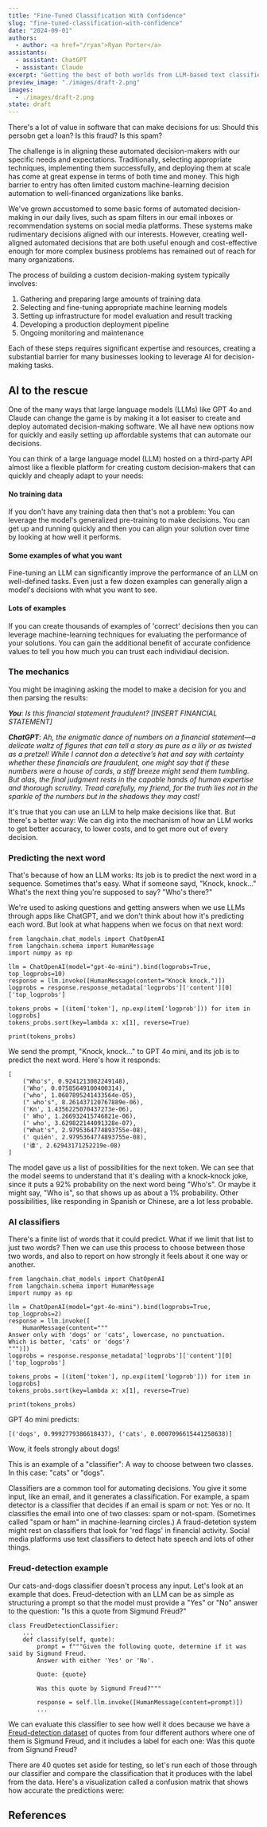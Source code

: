 ```yaml
---
title: "Fine-Tuned Classification With Confidence"
slug: "fine-tuned-classification-with-confidence"
date: "2024-09-01"
authors:
  - author: <a href="/ryan">Ryan Porter</a>
assistants:
  - assistant: ChatGPT
  - assistant: Claude
excerpt: "Getting the best of both worlds from LLM-based text classifiers: Easy setup, and also a confidence value."
preview_image: "./images/draft-2.png"
images:
  - ./images/draft-2.png
state: draft
---
```



There's a lot of value in software that can make decisions for us: Should this persobn get a loan?  Is this fraud?  Is this spam?

The challenge is in aligning these automated decision-makers with our specific needs and expectations. Traditionally, selecting appropriate techniques, implementing them successfully, and deploying them at scale has come at great expense in terms of both time and money. This high barrier to entry has often limited custom machine-learning decision automation to well-financed organizations like banks.

We've grown accustomed to some basic forms of automated decision-making in our daily lives, such as spam filters in our email inboxes or recommendation systems on social media platforms. These systems make rudimentary decisions aligned with our interests. However, creating well-aligned automated decisions that are both useful enough and cost-effective enough for more complex business problems has remained out of reach for many organizations.

The process of building a custom decision-making system typically involves:

1. Gathering and preparing large amounts of training data
2. Selecting and fine-tuning appropriate machine learning models
3. Setting up infrastructure for model evaluation and result tracking
4. Developing a production deployment pipeline
5. Ongoing monitoring and maintenance

Each of these steps requires significant expertise and resources, creating a substantial barrier for many businesses looking to leverage AI for decision-making tasks.

## AI to the rescue

One of the many ways that large language models (LLMs) like GPT 4o and Claude can change the game is by making it a lot easiser to create and deploy automated decision-making software.  We all have new options now for quickly and easily setting up affordable systems that can automate our decisions.

You can think of a large language model (LLM) hosted on a third-party API almost like a flexible platform for creating custom decision-makers that can quickly and cheaply adapt to your needs:

#### No training data
If you don't have any training data then that's not a problem: You can leverage the model's generalized pre-training to make decisions.  You can get up and running quickly and then you can align your solution over time by looking at how well it performs.

#### Some examples of what you want
Fine-tuning an LLM can significantly improve the performance of an LLM on well-defined tasks.  Even just a few dozen examples can generally align a model's decisions with what you want to see.

#### Lots of examples
If you can create thousands of examples of 'correct' decisions then you can leverage machine-learning techniques for evaluating the performance of your solutions.  You can gain the additional benefit of accurate confidence values to tell you how much you can trust each individiaul decision.

### The mechanics

You might be imagining asking the model to make a decision for you and then parsing the results:

***You***: *Is this financial statement fraudulent? [INSERT FINANCIAL STATEMENT]*

***ChatGPT***: *Ah, the enigmatic dance of numbers on a financial statement—a delicate waltz of figures that can tell a story as pure as a lily or as twisted as a pretzel! While I cannot don a detective’s hat and say with certainty whether these financials are fraudulent, one might say that if these numbers were a house of cards, a stiff breeze might send them tumbling. But alas, the final judgment rests in the capable hands of human expertise and thorough scrutiny. Tread carefully, my friend, for the truth lies not in the sparkle of the numbers but in the shadows they may cast!*

It's true that you can use an LLM to help make decisions like that.  But there's a better way: We can dig into the mechanism of how an LLM works to get better accuracy, to lower costs, and to get more out of every decision.

### Predicting the next word

That's because of how an LLM works: Its job is to predict the next word in a sequence.  Sometimes that's easy.  What if someone sayd, "Knock, knock..."  What's the next thing you're supposed to say?  "Who's there?"

We're used to asking questions and getting answers when we use LLMs through apps like ChatGPT, and we don't think about how it's predicting each word.  But look at what happens when we focus on that next word:

```
from langchain.chat_models import ChatOpenAI
from langchain.schema import HumanMessage
import numpy as np

llm = ChatOpenAI(model="gpt-4o-mini").bind(logprobs=True, top_logprobs=10)
response = llm.invoke([HumanMessage(content="Knock knock.")])
logprobs = response.response_metadata['logprobs']['content'][0]['top_logprobs']

tokens_probs = [(item['token'], np.exp(item['logprob'])) for item in logprobs]
tokens_probs.sort(key=lambda x: x[1], reverse=True)

print(tokens_probs)
```

We send the prompt, "Knock, knock..." to GPT 4o mini, and its job is to predict the next word.  Here's how it responds:

```
[
    ("Who's", 0.9241213082249148),
    ('Who', 0.07585649100400314),
    ('who', 1.0607895241433564e-05),
    (" who's", 8.261437120767889e-06),
    ('Kn', 1.4356225070437273e-06),
    (' Who', 1.266932415746821e-06),
    (' who', 3.629822144091328e-07),
    ("What's", 2.9795364774893755e-08),
    (' quién', 2.9795364774893755e-08),
    ('谁', 2.62943171252219e-08)
]
```

The model gave us a list of possibilities for the next token.  We can see that the model seems to understand that it's dealing with a knock-knock joke, since it puts a 92% probability on the next word being "Who's".  Or maybe it might say, "Who is", so that shows up as about a 1% probability.  Other possibilities, like responding in Spanish or Chinese, are a lot less probable.

### AI classifiers

There's a finite list of words that it could predict.  What if we limit that list to just two words?  Then we can use this process to choose between those two words, and also to report on how strongly it feels about it one way or another.

```
from langchain.chat_models import ChatOpenAI
from langchain.schema import HumanMessage
import numpy as np

llm = ChatOpenAI(model="gpt-4o-mini").bind(logprobs=True, top_logprobs=2)
response = llm.invoke([
    HumanMessage(content="""
Answer only with 'dogs' or 'cats', lowercase, no punctuation.
Which is better, 'cats' or 'dogs'?
""")])
logprobs = response.response_metadata['logprobs']['content'][0]['top_logprobs']

tokens_probs = [(item['token'], np.exp(item['logprob'])) for item in logprobs]
tokens_probs.sort(key=lambda x: x[1], reverse=True)

print(tokens_probs)
```

GPT 4o mini predicts:

```
[('dogs', 0.9992779386618437), ('cats', 0.0007096615441258638)]
```

Wow, it feels strongly about dogs!

This is an example of a "classifier": A way to choose between two classes.  In this case: "cats" or "dogs".

Classifiers are a common tool for automating decisions.  You give it some input, like an email, and it generates a classification.  For example, a spam detector is a classifier that decides if an email is spam or not: Yes or no.  It classifies the email into one of two classes: spam or not-spam.  (Sometimes called "spam or ham" in machine-learning circles.)  A fraud-detetion system might rest on classifiers that look for 'red flags' in financial activity.  Social media platforms use text classifiers to detect hate speech and lots of other things.

### Freud-detection example

Our cats-and-dogs classifier doesn't process any input.  Let's look at an example that does.  Freud-detection with an LLM can be as simple as structuring a prompt so that the model must provide a "Yes" or "No" answer to the question: "Is this a quote from Sigmund Freud?"

```
class FreudDetectionClassifier:
    ...
    def classify(self, quote):
        prompt = f"""Given the following quote, determine if it was said by Sigmund Freud.
        Answer with either 'Yes' or 'No'.
        
        Quote: {quote}
        
        Was this quote by Sigmund Freud?"""
        
        response = self.llm.invoke([HumanMessage(content=prompt)])
        ...
```

We can evaluate this classifier to see how well it does because we have a [Freud-detection dataset](https://www.kaggle.com/datasets/jabara/freud-detection) of quotes from four different authors where one of them is Sigmund Freud, and it includes a label for each one: Was this quote from Signund Freud?

There are 40 quotes set aside for testing, so let's run each of those through our classifier and compare the classification that it produces with the label from the data.  Here's a visualization called a confusion matrix that shows how accurate the predictions were:

<div className="center-small-image">
<BlogImage images={props.pageContext.frontmatter.images} name="llm-classifiers/freud-detector-base.png" className="full" alt="LLM-based Freud detector" />
</div>

<div className="center-small-image">
<BlogImage images={props.pageContext.frontmatter.images} name="llm-classifiers/freud-detector-fine-tuned.png" className="full" alt="LLM-based Freud detector" />
</div>


## References

<CitationsList citationFormat="apa" />
